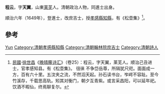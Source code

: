'''程云'''，字'''天翼'''，山東[[莱芜|莱芜]]人。清朝政治人物，同進士出身。

順治六年（1649年），登進士，改庶吉士，授[[孝感縣|孝感縣]][[知縣|知縣]]，有《松壶集》<ref>[[中華民國|民國]]·[[徐世昌|徐世昌]]《[[晚晴簃诗汇|晚晴簃诗汇]]》（卷25）：程云，字天翼，莱芜人。顺治己丑进士，官孝感知县。有《松壶集》。 徂徕 不争岱岳尊，所隔犹尺咫。面面成一方，百有六十里。五汶夹之流，不然滔天起。孙石读书台，岝崿不容趾。至今竹溪存，千载思高轨。矧其对衡门，朝夕互青紫。或言采昌阳，可以延年祀。饮酒不暇仙，终焉聊复尔。</ref>。

== 參考 ==
{{reflist}}

{{清朝人物小作品}}
{{順治六年己丑科殿試金榜}}

{{Authority control}}
{{DEFAULTSORT:Cheng程}}
[[Category:程姓|Yun]]
[[Category:清朝孝感縣知縣|Category:清朝孝感縣知縣]]
[[Category:清朝翰林院庶吉士|Category:清朝翰林院庶吉士]]
[[Category:清朝詩人|Category:清朝詩人]]